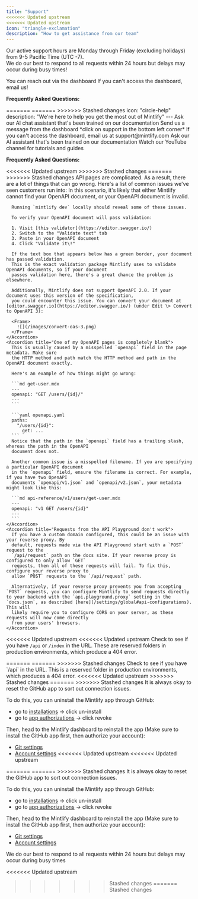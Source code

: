 ```yaml
---
title: "Support"
<<<<<<< Updated upstream
<<<<<<< Updated upstream
icon: "triangle-exclamation"
description: "How to get assistance from our team"
---
```


<Info> Our active support hours are Monday through Friday (excluding holidays) from 9-5 Pacific Time (UTC -7). <br/>
We do our best to respond to all requests within 24 hours but delays may occur during busy times!</Info>

<CardGroup cols="3">
  <Card title="Dashboard widget" icon="message" iconType="regular" href="https://dashboard.mintlify.com/">
    You can reach out via the dashboard
  </Card>
  <Card title="Email support@mintlify.com" icon="mailbox-flag-up" iconType="regular" href="mailto:support@mintlify.com">
    If you can't access the dashboard, email us!
  </Card>
  <Card title="Ask" icon="message" iconType="regular" href="https://discord.gg/mintlify">
</CardGroup>

**Frequently Asked Questions:**

<Accordion title="API Page Issues" icon="code-simple">
=======
=======
>>>>>>> Stashed changes
icon: "circle-help"
description: "We're here to help you get the most out of Mintlify"
---

<Card title="Ask our docs" img="/images/chat-support.png" href="https://mintlify.com/docs/quickstart?share_chat=3524d1e4-c8bb-4367-87f8-4eb8be8edf4b">
  Ask our AI chat assistant that's been trained on our documentation
</Card>

<CardGroup cols={2}>
  <Card title="Dashboard widget" icon="message-circle-more" iconType="regular" href="https://dashboard.mintlify.com/">
    Send us a message from the dashboard *click on support in the bottom left corner*
  </Card>
  <Card title="Email Us" icon="mail" iconType="regular" href="mailto:support@mintlify.com">
    If you can't access the dashboard, email us at support@mintlify.com
  </Card>
  <Card title="Ask AI" icon="bot" iconType="regular" href="https://mintlify.com/community">
    Ask our AI assistant that's been trained on our documentation
  </Card>
  <Card title="YouTube" icon="youtube" iconType="regular" href="https://www.youtube.com/@GetMintlify/videos">
    Watch our YouTube channel for tutorials and guides
  </Card>
</CardGroup>


**Frequently Asked Questions:**

<Accordion title="API Page Issues" icon="book-open">
<<<<<<< Updated upstream
>>>>>>> Stashed changes
=======
>>>>>>> Stashed changes
  API pages are complicated. As a result, there are a lot of things that can go wrong. Here's a list of common issues we've seen customers run into:

  <AccordionGroup>
    <Accordion title="All of my OpenAPI pages are completely blank">
      In this scenario, it's likely that either Mintlify cannot find your OpenAPI document,
      or your OpenAPI document is invalid.

      Running `mintlify dev` locally should reveal some of these issues.

      To verify your OpenAPI document will pass validation:

      1. Visit [this validator](https://editor.swagger.io/)
      2. Switch to the "Validate text" tab
      3. Paste in your OpenAPI document
      4. Click "Validate it\!"

      If the text box that appears below has a green border, your document has passed validation.
      This is the exact validation package Mintlify uses to validate OpenAPI documents, so if your document
      passes validation here, there's a great chance the problem is elsewhere.

      Additionally, Mintlify does not support OpenAPI 2.0. If your document uses this version of the specification,
      you could encounter this issue. You can convert your document at [editor.swagger.io](https://editor.swagger.io/) (under Edit \> Convert to OpenAPI 3):

      <Frame>
        ![](/images/convert-oas-3.png)
      </Frame>
    </Accordion>
    <Accordion title="One of my OpenAPI pages is completely blank">
      This is usually caused by a misspelled `openapi` field in the page metadata. Make sure
      the HTTP method and path match the HTTP method and path in the OpenAPI document exactly.

      Here's an example of how things might go wrong:

      ```md get-user.mdx
      ---
      openapi: "GET /users/{id}/"
      ---
      ```

      ```yaml openapi.yaml
      paths:
        "/users/{id}":
          get: ...
      ```
      Notice that the path in the `openapi` field has a trailing slash, whereas the path in the OpenAPI
      document does not.

      Another common issue is a misspelled filename. If you are specifying a particular OpenAPI document
      in the `openapi` field, ensure the filename is correct. For example, if you have two OpenAPI
      documents `openapi/v1.json` and `openapi/v2.json`, your metadata might look like this:

      ```md api-reference/v1/users/get-user.mdx
      ---
      openapi: "v1 GET /users/{id}"
      ---
      ```
    </Accordion>
    <Accordion title="Requests from the API Playground don't work">
      If you have a custom domain configured, this could be an issue with your reverse proxy. By
      default, requests made via the API Playground start with a `POST` request to the
      `/api/request` path on the docs site. If your reverse proxy is configured to only allow `GET`
      requests, then all of these requests will fail. To fix this, configure your reverse proxy to
      allow `POST` requests to the `/api/request` path.

      Alternatively, if your reverse proxy prevents you from accepting `POST` requests, you can configure Mintlify to send requests directly to your backend with the `api.playground.proxy` setting in the `docs.json`, as described [here](/settings/global#api-configurations). This will
      likely require you to configure CORS on your server, as these requests will now come directly
      from your users' browsers.
    </Accordion>
  </AccordionGroup>
</Accordion>

<<<<<<< Updated upstream
<<<<<<< Updated upstream
<Accordion title="Docs page won't load (error 404)" icon="face-tissue" iconType="regular">
  Check to see if you have `/api` or `/index` in the URL. These are reserved folders in production environments, which produce a 404 error.
</Accordion>

<Accordion title="GitHub app issues" icon="code-merge">
=======
=======
>>>>>>> Stashed changes
<Accordion title="Docs page won't load (error 404)" icon="ban" iconType="regular">
  Check to see if you have `/api` in the URL. This is a reserved folder in production environments, which produces a 404 error.
</Accordion>

<Accordion title="GitHub app issues" icon="merge">
<<<<<<< Updated upstream
>>>>>>> Stashed changes
=======
>>>>>>> Stashed changes
  It is always okay to reset the GitHub app to sort out connection issues.

  To do this, you can uninstall the Mintlify app through GitHub:

  - go to [installations](https://github.com/settings/installations) -\> click un-install
  - go to [app authorizations](https://github.com/settings/apps/authorizations) -\> click revoke

  Then, head to the Mintlify dashboard to reinstall the app (Make sure to install the GitHub app first, then authorize your account):

  - [Git settings](https://dashboard.mintlify.com/settings/deployment/git-settings)
  - [Account settings](https://dashboard.mintlify.com/settings/account)
<<<<<<< Updated upstream
<<<<<<< Updated upstream
</Accordion>
=======
=======
>>>>>>> Stashed changes
</Accordion>

<Accordion title="SVG JSX" icon="image">
  It is always okay to reset the GitHub app to sort out connection issues.

  To do this, you can uninstall the Mintlify app through GitHub:

  - go to [installations](https://github.com/settings/installations) -\> click un-install
  - go to [app authorizations](https://github.com/settings/apps/authorizations) -\> click revoke

  Then, head to the Mintlify dashboard to reinstall the app (Make sure to install the GitHub app first, then authorize your account):

  - [Git settings](https://dashboard.mintlify.com/settings/deployment/git-settings)
  - [Account settings](https://dashboard.mintlify.com/settings/account)
</Accordion>


<Info>
We do our best to respond to all requests within 24 hours but delays may occur during busy times
</Info>

<<<<<<< Updated upstream
>>>>>>> Stashed changes
=======
>>>>>>> Stashed changes
